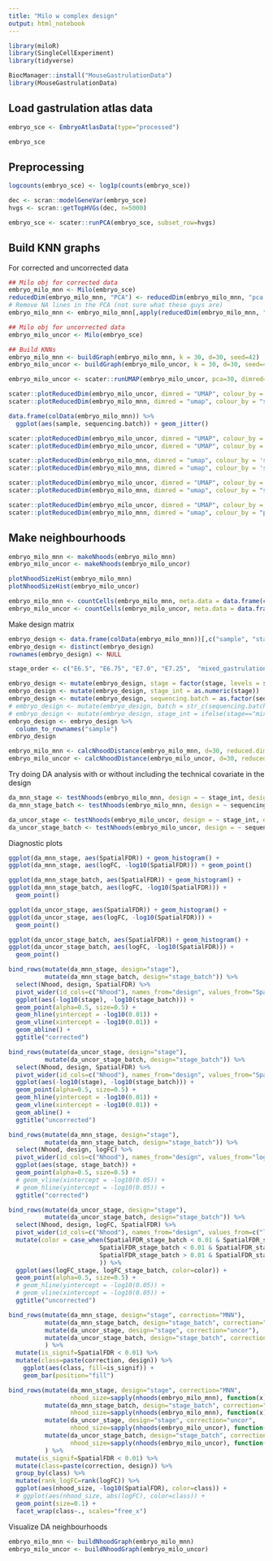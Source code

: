 ```yaml
---
title: "Milo w complex design"
output: html_notebook
---
```



```r
library(miloR)
library(SingleCellExperiment)
library(tidyverse)

BiocManager::install("MouseGastrulationData")
library(MouseGastrulationData)
```

## Load gastrulation atlas data

```r
embryo_sce <- EmbryoAtlasData(type="processed")
```

```r
embryo_sce
```

## Preprocessing
```r
logcounts(embryo_sce) <- log1p(counts(embryo_sce))

dec <- scran::modelGeneVar(embryo_sce)
hvgs <- scran::getTopHVGs(dec, n=5000)

embryo_sce <- scater::runPCA(embryo_sce, subset_row=hvgs)
```


## Build KNN graphs 
For corrected and uncorrected data

```r
## Milo obj for corrected data
embryo_milo_mnn <- Milo(embryo_sce)
reducedDim(embryo_milo_mnn, "PCA") <- reducedDim(embryo_milo_mnn, "pca.corrected")
# Remove NA lines in the PCA (not sure what these guys are)
embryo_milo_mnn <- embryo_milo_mnn[,apply(reducedDim(embryo_milo_mnn, "PCA"),1, function(x) !all(is.na(x)))]

## Milo obj for uncorrected data
embryo_milo_uncor <- Milo(embryo_sce)

## Build KNNs
embryo_milo_mnn <- buildGraph(embryo_milo_mnn, k = 30, d=30, seed=42)
embryo_milo_uncor <- buildGraph(embryo_milo_uncor, k = 30, d=30, seed=42)
```

```r
embryo_milo_uncor <- scater::runUMAP(embryo_milo_uncor, pca=30, dimred="PCA")

scater::plotReducedDim(embryo_milo_uncor, dimred = "UMAP", colour_by = "stage") 
scater::plotReducedDim(embryo_milo_mnn, dimred = "umap", colour_by = "stage") 

```
```r
data.frame(colData(embryo_milo_mnn)) %>%
  ggplot(aes(sample, sequencing.batch)) + geom_jitter()
```

```r
scater::plotReducedDim(embryo_milo_uncor, dimred = "UMAP", colour_by = "sample")
scater::plotReducedDim(embryo_milo_uncor, dimred = "UMAP", colour_by = "stage")

scater::plotReducedDim(embryo_milo_mnn, dimred = "umap", colour_by = 'sample') 
scater::plotReducedDim(embryo_milo_mnn, dimred = "umap", colour_by = 'stage') 

```
```r
scater::plotReducedDim(embryo_milo_uncor, dimred = "UMAP", colour_by = "sequencing.batch")
scater::plotReducedDim(embryo_milo_mnn, dimred = "umap", colour_by = "sequencing.batch")

scater::plotReducedDim(embryo_milo_uncor, dimred = "UMAP", colour_by = "pool")
scater::plotReducedDim(embryo_milo_mnn, dimred = "umap", colour_by = "pool")
```

## Make neighbourhoods

```r
embryo_milo_mnn <- makeNhoods(embryo_milo_mnn)
embryo_milo_uncor <- makeNhoods(embryo_milo_uncor)

plotNhoodSizeHist(embryo_milo_mnn)
plotNhoodSizeHist(embryo_milo_uncor)
```

```r
embryo_milo_mnn <- countCells(embryo_milo_mnn, meta.data = data.frame(colData(embryo_milo_mnn)), sample="sample")
embryo_milo_uncor <- countCells(embryo_milo_uncor, meta.data = data.frame(colData(embryo_milo_uncor)), sample="sample")
```

Make design matrix

```r
embryo_design <- data.frame(colData(embryo_milo_mnn))[,c("sample", "stage", "sequencing.batch", "pool")]
embryo_design <- distinct(embryo_design)
rownames(embryo_design) <- NULL

stage_order <- c("E6.5", "E6.75", "E7.0", "E7.25",  "mixed_gastrulation", "E7.5", "E7.75", "E8.0", "E8.25", "E8.5")

embryo_design <- mutate(embryo_design, stage = factor(stage, levels = stage_order, ordered = TRUE))
embryo_design <- mutate(embryo_design, stage_int = as.numeric(stage))
embryo_design <- mutate(embryo_design, sequencing.batch = as.factor(sequencing.batch))
# embryo_design <- mutate(embryo_design, batch = str_c(sequencing.batch, "_", stage))
# embryo_design <- mutate(embryo_design, stage_int = ifelse(stage=="mixed_gastrulation", NA, as.numeric(stage)))
embryo_design <- embryo_design %>%
  column_to_rownames("sample")
embryo_design
```

```r
embryo_milo_mnn <- calcNhoodDistance(embryo_milo_mnn, d=30, reduced.dim = "PCA")
embryo_milo_uncor <- calcNhoodDistance(embryo_milo_uncor, d=30, reduced.dim = "PCA")
```

Try doing DA analysis with or without including the technical covariate in the design

```r
da_mnn_stage <- testNhoods(embryo_milo_mnn, design = ~ stage_int, design.df = embryo_design)
da_mnn_stage_batch <- testNhoods(embryo_milo_mnn, design = ~ sequencing.batch + stage_int, design.df = embryo_design)

da_uncor_stage <- testNhoods(embryo_milo_uncor, design = ~ stage_int, design.df = embryo_design)
da_uncor_stage_batch <- testNhoods(embryo_milo_uncor, design = ~ sequencing.batch + stage_int, design.df = embryo_design)
```

Diagnostic plots

```r
ggplot(da_mnn_stage, aes(SpatialFDR)) + geom_histogram() +
ggplot(da_mnn_stage, aes(logFC, -log10(SpatialFDR))) + geom_point()

ggplot(da_mnn_stage_batch, aes(SpatialFDR)) + geom_histogram() +
ggplot(da_mnn_stage_batch, aes(logFC, -log10(SpatialFDR))) +
  geom_point()

ggplot(da_uncor_stage, aes(SpatialFDR)) + geom_histogram() +
ggplot(da_uncor_stage, aes(logFC, -log10(SpatialFDR))) +
  geom_point()

ggplot(da_uncor_stage_batch, aes(SpatialFDR)) + geom_histogram() +
ggplot(da_uncor_stage_batch, aes(logFC, -log10(SpatialFDR))) +
  geom_point()


```


```r
bind_rows(mutate(da_mnn_stage, design="stage"),
          mutate(da_mnn_stage_batch, design="stage_batch")) %>%
  select(Nhood, design, SpatialFDR) %>%
  pivot_wider(id_cols=c("Nhood"), names_from="design", values_from="SpatialFDR") %>%
  ggplot(aes(-log10(stage), -log10(stage_batch))) +
  geom_point(alpha=0.5, size=0.5) +
  geom_hline(yintercept = -log10(0.01)) +
  geom_vline(xintercept = -log10(0.01)) +
  geom_abline() +
  ggtitle("corrected")

bind_rows(mutate(da_uncor_stage, design="stage"),
          mutate(da_uncor_stage_batch, design="stage_batch")) %>%
  select(Nhood, design, SpatialFDR) %>%
  pivot_wider(id_cols=c("Nhood"), names_from="design", values_from="SpatialFDR") %>%
  ggplot(aes(-log10(stage), -log10(stage_batch))) +
  geom_point(alpha=0.5, size=0.5) +
  geom_hline(yintercept = -log10(0.01)) +
  geom_vline(xintercept = -log10(0.01)) +
  geom_abline() +
  ggtitle("uncorrected")
```
```r
bind_rows(mutate(da_mnn_stage, design="stage"),
          mutate(da_mnn_stage_batch, design="stage_batch")) %>%
  select(Nhood, design, logFC) %>%
  pivot_wider(id_cols=c("Nhood"), names_from="design", values_from="logFC") %>%
  ggplot(aes(stage, stage_batch)) +
  geom_point(alpha=0.5, size=0.5) +
  # geom_vline(xintercept = -log10(0.05)) +
  # geom_hline(yintercept = -log10(0.05)) +
  ggtitle("corrected")

bind_rows(mutate(da_uncor_stage, design="stage"),
          mutate(da_uncor_stage_batch, design="stage_batch")) %>%
  select(Nhood, design, logFC, SpatialFDR) %>%
  pivot_wider(id_cols=c("Nhood"), names_from="design", values_from=c("logFC", "SpatialFDR")) %>%
  mutate(color = case_when(SpatialFDR_stage_batch < 0.01 & SpatialFDR_stage < 0.01 ~ "signif_in_both",
                         SpatialFDR_stage_batch < 0.01 & SpatialFDR_stage > 0.01 ~ "signif_in_stage_batch",
                         SpatialFDR_stage_batch > 0.01 & SpatialFDR_stage < 0.01 ~ "signif_in_stage"
                         )) %>%
  ggplot(aes(logFC_stage, logFC_stage_batch, color=color)) +
  geom_point(alpha=0.5, size=0.5) +
  # geom_hline(yintercept = -log10(0.05)) +
  # geom_vline(xintercept = -log10(0.05)) +
  ggtitle("uncorrected")
```
```r
bind_rows(mutate(da_mnn_stage, design="stage", correction="MNN"),
          mutate(da_mnn_stage_batch, design="stage_batch", correction="MNN"),
          mutate(da_uncor_stage, design="stage", correction="uncor"),
          mutate(da_uncor_stage_batch, design="stage_batch", correction="uncor"),
          ) %>%
  mutate(is_signif=SpatialFDR < 0.01) %>%
  mutate(class=paste(correction, design)) %>%
    ggplot(aes(class, fill=is_signif)) +
    geom_bar(position="fill")
```

```r

bind_rows(mutate(da_mnn_stage, design="stage", correction="MNN", 
                 nhood_size=sapply(nhoods(embryo_milo_mnn), function(x) length(x))),
          mutate(da_mnn_stage_batch, design="stage_batch", correction="MNN",
                 nhood_size=sapply(nhoods(embryo_milo_mnn), function(x) length(x))),
          mutate(da_uncor_stage, design="stage", correction="uncor",
                 nhood_size=sapply(nhoods(embryo_milo_uncor), function(x) length(x))),
          mutate(da_uncor_stage_batch, design="stage_batch", correction="uncor",
                 nhood_size=sapply(nhoods(embryo_milo_uncor), function(x) length(x))),
          ) %>%
  mutate(is_signif=SpatialFDR < 0.01) %>%
  mutate(class=paste(correction, design)) %>%
  group_by(class) %>%
  mutate(rank_logFC=rank(logFC)) %>%
  ggplot(aes(nhood_size, -log10(SpatialFDR), color=class)) +
  # ggplot(aes(nhood_size, abs(logFC), color=class)) + 
  geom_point(size=0.1) +
  facet_wrap(class~., scales="free_x")
```



Visualize DA neighbourhoods
```r
embryo_milo_mnn <- buildNhoodGraph(embryo_milo_mnn)
embryo_milo_uncor <- buildNhoodGraph(embryo_milo_uncor)
```



